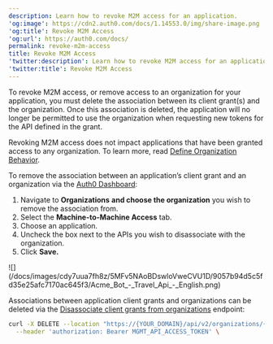 ```yaml
---
description: Learn how to revoke M2M access for an application.
'og:image': https://cdn2.auth0.com/docs/1.14553.0/img/share-image.png
'og:title': Revoke M2M Access
'og:url': https://auth0.com/docs/
permalink: revoke-m2m-access
title: Revoke M2M Access
'twitter:description': Learn how to revoke M2M access for an application.
'twitter:title': Revoke M2M Access
---
```

To revoke M2M access, or remove access to an organization for your application, you must delete the association between its client grant(s) and the organization. Once this association is deleted, the application will no longer be permitted to use the organization when requesting new tokens for the API defined in the grant.

<Callout icon="file-lines" color="#0EA5E9" iconType="regular">

Revoking M2M access does not impact applications that have been granted access to any organization. To learn more, read [Define Organization Behavior](/docs/manage-users/organizations/organizations-for-m2m-applications/configure-your-application-for-m2m-access#define-organization-behavior).

</Callout><Tabs><Tab title="Auth0 Dashboard">

To remove the association between an application’s client grant and an organization via the [Auth0 Dashboard](https://manage.auth0.com/):

1. Navigate to **Organizations** **and choose the organization** you wish to remove the association from.
2. Select the **Machine-to-Machine Access** tab.
3. Choose an application.
4. Uncheck the box next to the APIs you wish to disassociate with the organization.
5. Click **Save.**

<Frame>![](/docs/images/cdy7uua7fh8z/5MFv5NAoBDswloVweCVU1D/9057b94d5c5fd35e25afc7170ac645f3/Acme_Bot_-_Travel_Api_-_English.png)</Frame>

</Tab><Tab title="Management API">

Associations between application client grants and organizations can be deleted via the [Disassociate client grants from organizations](https://auth0.com/docs/api/management/v2/organizations/delete-client-grants-by-grant-id) endpoint:

```bash lines
curl -X DELETE --location "https://{YOUR_DOMAIN}/api/v2/organizations/{ORG_id}/client-grants/{GRANT_ID}" \
  --header 'authorization: Bearer MGMT_API_ACCESS_TOKEN' \
```

</Tab></Tabs>